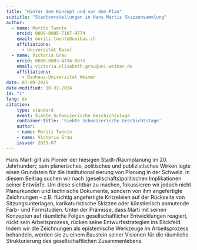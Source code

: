 ```yaml
---
title: "Hinter dem Konzept und vor dem Plan"
subtitle: "Stadtvorstellungen in Hans Martis Skizzensammlung"
author:
  - name: Moritz Twente
    orcid: 0009-0005-7187-9774
    email: moritz.twente@unibas.ch
    affiliations:
      - Universität Basel
  - name: Victoria Grau
    orcid: 0000-0003-4194-0835
    email: victoria.elisabeth.grau@uni-weimar.de
    affiliations:
      - Bauhaus-Universität Weimar
date: 07-09-2025
date-modified: 10-31-2024
id: "1"
lang: de
citation:
    type: standard
    event: Siebte Schweizerische Geschichtstage
    container-title: 'Siebte Schweizerische Geschichtstage'
    author:
    - name: Moritz Twente
    - name: Victoria Grau
    issued: 2025-07
---
```


Hans Marti gilt als Pionier der hiesigen Stadt-/Raumplanung im 20. Jahrhundert; sein planerisches, politisches und publizistisches Wirken legte einen Grundstein für die Institutionalisierung von Planung in der Schweiz. In diesem Beitrag suchen wir nach (gesellschafts)politischen Implikationen seiner Entwürfe. Um diese sichtbar zu machen, fokussieren wir jedoch nicht Planurkunden und technische Dokumente, sondern von ihm angefertigte Zeichnungen – z.B. flüchtig angefertigte Kritzeleien auf der Rückseite von Sitzungsunterlagen, karikaturistische Skizzen oder künstlerisch anmutende Farb- und Formstudien. Unter der Prämisse, dass Marti mit seinen Konzepten auf räumliche Folgen gesellschaftlicher Entwicklungen reagiert, rückt sein Arbeitsprozess, rücken seine Entwurfsstrategien ins Blickfeld. Indem wir die Zeichnungen als epistemische Werkzeuge im Arbeitsprozess behandeln, werden sie zu einem Baustein seiner Visionen für die räumliche Strukturierung des gesellschaftlichen Zusammenlebens.